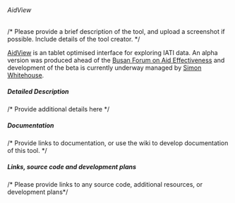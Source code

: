 ====== AidView ======
/* Please provide a brief description of the tool, and upload a screenshot if possible. Include details of the tool creator. */

[[http://www.aidview.net|AidView]] is an tablet optimised interface for exploring IATI data. An alpha version was produced ahead of the [[http://www.aideffectiveness.org/busanhlf4/| Busan Forum on Aid Effectiveness]] and development of the beta is currently underway managed by [[community:users:siwhitehouse|Simon Whitehouse]].

===== Detailed Description =====
/* Provide additional details here */

===== Documentation =====
/* Provide links to documentation, or use the wiki to develop documentation of this tool. */


===== Links, source code and development plans =====
/* Please provide links to any source code, additional resources, or development plans*/
